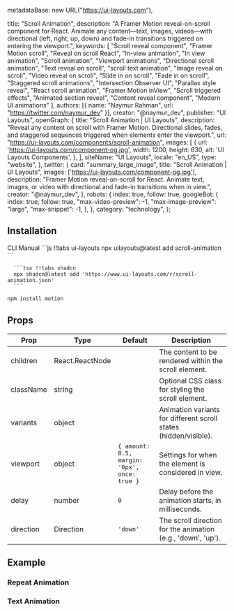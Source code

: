   metadataBase: new URL("https://ui-layouts.com"),

  title: "Scroll Animation",
  description:
    "A Framer Motion reveal-on-scroll component for React. Animate any content—text, images, videos—with directional (left, right, up, down) and fade-in transitions triggered on entering the viewport.",
  keywords: [
    "Scroll reveal component",
    "Framer Motion scroll",
    "Reveal on scroll React",
    "In-view animation",
    "In view animation",
    "Scroll animation",
    "Viewport animations",
    "Directional scroll animation",
    "Text reveal on scroll",
    "scroll text animation",
    "Image reveal on scroll",
    "Video reveal on scroll",
    "Slide in on scroll",
    "Fade in on scroll",
    "Staggered scroll animations",
    "Intersection Observer UI",
    "Parallax style reveal",
    "React scroll animation",
    "Framer Motion inView",
    "Scroll triggered effects",
    "Animated section reveal",
    "Content reveal component",
    "Modern UI animations"
  ],
  authors: [{ name: "Naymur Rahman", url: "https://twitter.com/naymur_dev" }],
  creator: "@naymur_dev",
  publisher: "UI Layouts",
  openGraph: {
    title: "Scroll Animation | UI Layouts",
    description:
      "Reveal any content on scroll with Framer Motion. Directional slides, fades, and staggered sequences triggered when elements enter the viewport.",
    url: "https://ui-layouts.com/components/scroll-animation",
    images: [
      {
        url: 'https://ui-layouts.com/component-og.jpg',
        width: 1200,
        height: 630,
        alt: 'UI Layouts Components',
      },
    ],
    siteName: "UI Layouts",
    locale: "en_US",
    type: "website",
  },
  twitter: {
    card: "summary_large_image",
    title: "Scroll Animation | UI Layouts",
    images: ['https://ui-layouts.com/component-og.jpg'],
    description:
      "Framer Motion reveal-on-scroll for React. Animate text, images, or video with directional and fade-in transitions when in view.",
    creator: "@naymur_dev",
  },
  robots: {
    index: true,
    follow: true,
    googleBot: {
      index: true,
      follow: true,
      "max-video-preview": -1,
      "max-image-preview": "large",
      "max-snippet": -1,
    },
  },
  category: "technology",
};


<ComponentCodePreview name='scroll-animation' hasReTrigger responsive />

## Installation

<Tabs defaultValue="cli">

<TabsList className='border-b w-full bg-white justify-start dark:bg-neutral-800 h-11'>
  <TabsTrigger value='cli'>CLI</TabsTrigger>
  <TabsTrigger value='manual'>Manual</TabsTrigger>
</TabsList>

  <TabsContent value="cli">
   <CodeWithTabs>
      ```js !!tabs ui-layouts
      npx uilayouts@latest add scroll-animation
      ```

      ```tsx !!tabs shadcn
      npx shadcn@latest add 'https://www.ui-layouts.com/r/scroll-animation.json'
      ```

   </CodeWithTabs>
  </TabsContent>
  
<TabsContent value="manual" manualType>

```bash
npm install motion
```

<CodeSnippets name="scroll-animation" />

</TabsContent>
</Tabs>

## Props

| Prop      | Type            | Default                                      | Description                                                      |
| --------- | --------------- | -------------------------------------------- | ---------------------------------------------------------------- |
| children  | React.ReactNode |                                              | The content to be rendered within the scroll element.            |
| className | string          |                                              | Optional CSS class for styling the scroll element.               |
| variants  | object          |                                              | Animation variants for different scroll states (hidden/visible). |
| viewport  | object          | `{ amount: 0.5, margin: '0px', once: true }` | Settings for when the element is considered in view.             |
| delay     | number          | `0`                                          | Delay before the animation starts, in milliseconds.              |
| direction | Direction       | `'down'`                                     | The scroll direction for the animation (e.g., 'down', 'up').     |

## Example

### Repeat Animation

<ComponentCodePreview name='scroll-animation-repeat' hasReTrigger responsive />

### Text Animation

<ComponentCodePreview name='scroll-animation-text' hasReTrigger responsive />
